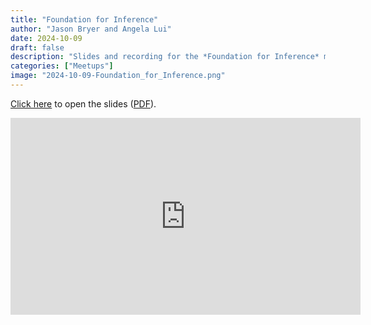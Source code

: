 ```yaml
---
title: "Foundation for Inference"
author: "Jason Bryer and Angela Lui"
date: 2024-10-09
draft: false
description: "Slides and recording for the *Foundation for Inference* meetup."
categories: ["Meetups"]
image: "2024-10-09-Foundation_for_Inference.png"
---
```



[Click here](/slides/05-Foundation_for_Inference.html#1) to open the slides ([PDF](/slides/05-Foundation_for_Inference.pdf)).

<iframe width="560" height="315" src="https://www.youtube.com/embed/86sum8jxsUs" title="YouTube video player" frameborder="0" allow="accelerometer; autoplay; clipboard-write; encrypted-media; gyroscope; picture-in-picture" allowfullscreen></iframe>



